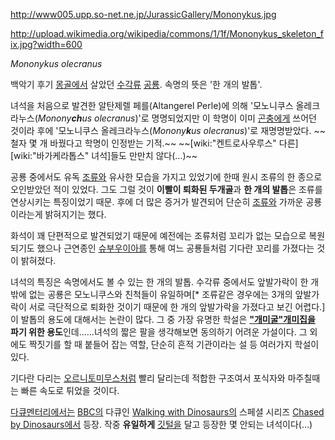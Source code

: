 http://www005.upp.so-net.ne.jp/JurassicGallery/Mononykus.jpg

http://upload.wikimedia.org/wikipedia/commons/1/1f/Mononykus_skeleton_fix.jpg?width=600

''Mononykus olecranus''

백악기 후기 [[몽골]]에서 살았던 [[수각류]] [[공룡]]. 속명의 뜻은 '한 개의 발톱'.

녀석을 처음으로 발견한 알탄제렐 페를(Altangerel Perle)에 의해 '모노니쿠스 올레크라누스(''Monony'''ch'''us olecranus'')'로 명명되었지만 이 학명이 이미 [[곤충]]에게 쓰어던 것이라 후에 '모노니쿠스 올레크라누스(''Monony'''k'''us olecranus'')'로 재명명받았다. ~~철자 몇 개 바꿨다고 학명이 인정받는 기적.~~ ~~[wiki:"켄트로사우루스" 다른] [wiki:"바가케라톱스" 녀석]들도 만만치 않다(...)~~

공룡 중에서도 유독 [[조류]]와 유사한 모습을 가지고 있었기에 한때 원시 조류의 한 종으로 오인받았던 적이 있었다. 그도 그럴 것이 '''이빨이 퇴화된 두개골'''과 '''한 개의 발톱'''은 조류를 연상시키는 특징이었기 때문. 후에 더 많은 증거가 발견되어 단순히 [[조류]]와 가까운 공룡이라는게 밝혀지기는 했다.

화석이 꽤 단편적으로 발견되었기 때문에 예전에는 조류처럼 꼬리가 없는 모습으로 복원되기도 했으나 근연종인 [[슈부우이아]]를 통해 여느 공룡들처럼 기다란 꼬리를 가졌다는 것이 밝혀졌다.

녀석의 특징은 속명에서도 볼 수 있는 한 개의 발톱. 수각류 중에서도 앞발가락이 한 개 밖에 없는 공룡은 모노니쿠스와 친척들이 유일하며[* 조류같은 경우에는 3개의 앞발가락이 서로 극단적으로 퇴화한 것이기 때문에 한 개의 앞발가락을 가졌다고 보긴 어렵다.] 이 발톱의 용도에 대해서는 논란이 많다. 그 중 가장 유명한 학설은 '''[["개미굴"개미집]]을 파기 위한 용도'''인데......녀석의 짧은 팔을 생각해보면 동의하기 어려운 가설이다. 그 외에도 짝짓기를 할 때 붙들어 잡는 역할, 단순히 흔적 기관이라는 설 등 여러가지 학설이 있다.

기다란 다리는 [[오르니토미무스]]처럼 빨리 달리는데 적합한 구조여서 포식자와 마주칠때는 빠른 속도로 튀었을 것이다.

[[다큐멘터리]]에서는 [[BBC]]의 다큐인 [[Walking with Dinosaurs]]의 스페셜 시리즈 [[Chased by Dinosaurs]]에서 등장. 작중 '''유일하게''' [[깃털]]을 달고 등장한 몇 안되는 녀석이다(...)
